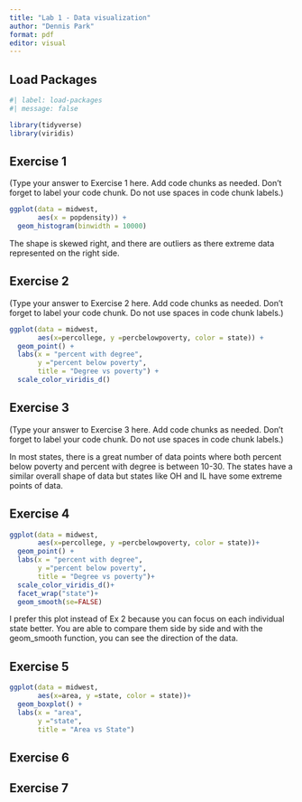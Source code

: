 ```yaml
---
title: "Lab 1 - Data visualization"
author: "Dennis Park"
format: pdf
editor: visual
---
```


## Load Packages

```r
#| label: load-packages
#| message: false

library(tidyverse)
library(viridis)
```

## Exercise 1

(Type your answer to Exercise 1 here. Add code chunks as needed. Don't forget to label your code chunk. Do not use spaces in code chunk labels.)

```r
ggplot(data = midwest,
       aes(x = popdensity)) +
  geom_histogram(binwidth = 10000)
```

The shape is skewed right, and there are outliers as there extreme data represented on the right side.

## Exercise 2

(Type your answer to Exercise 2 here. Add code chunks as needed. Don't forget to label your code chunk. Do not use spaces in code chunk labels.)

```r
ggplot(data = midwest,
       aes(x=percollege, y =percbelowpoverty, color = state)) +
  geom_point() +
  labs(x = "percent with degree",
       y ="percent below poverty",
       title = "Degree vs poverty") +
  scale_color_viridis_d()
```

## Exercise 3

(Type your answer to Exercise 3 here. Add code chunks as needed. Don't forget to label your code chunk. Do not use spaces in code chunk labels.)

In most states, there is a great number of data points where both percent below poverty and percent with degree is between 10-30. The states have a similar overall shape of data but states like OH and IL have some extreme points of data.

## Exercise 4

```r
ggplot(data = midwest,
       aes(x=percollege, y =percbelowpoverty, color = state))+
  geom_point() +
  labs(x = "percent with degree",
       y ="percent below poverty",
       title = "Degree vs poverty")+
  scale_color_viridis_d()+
  facet_wrap("state")+
  geom_smooth(se=FALSE)


```

I prefer this plot instead of Ex 2 because you can focus on each individual state better. You are able to compare them side by side and with the geom_smooth function, you can see the direction of the data.

## Exercise 5

```r
ggplot(data = midwest,
       aes(x=area, y =state, color = state))+
  geom_boxplot() +
  labs(x = "area",
       y ="state",
       title = "Area vs State")
```

## Exercise 6

## Exercise 7
